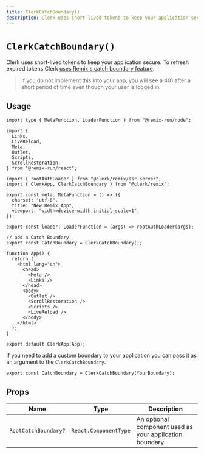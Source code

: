 ---
title: ClerkCatchBoundary()
description: Clerk uses short-lived tokens to keep your application secure. To refresh expired tokens, Clerk uses Remix's catch boundary feature.
---

# `ClerkCatchBoundary()`

Clerk uses short-lived tokens to keep your application secure. To refresh expired tokens Clerk [uses Remix's catch boundary feature](https://remix.run/docs/en/main/route/catch-boundary).

> If you do not implement this into your app, you will see a 401 after a short period of time even though your user is logged in.

## Usage

```tsx {13, 23-24}
import type { MetaFunction, LoaderFunction } from "@remix-run/node";

import {
  Links,
  LiveReload,
  Meta,
  Outlet,
  Scripts,
  ScrollRestoration,
} from "@remix-run/react";

import { rootAuthLoader } from "@clerk/remix/ssr.server";
import { ClerkApp, ClerkCatchBoundary } from "@clerk/remix";

export const meta: MetaFunction = () => ({
  charset: "utf-8",
  title: "New Remix App",
  viewport: "width=device-width,initial-scale=1",
});

export const loader: LoaderFunction = (args) => rootAuthLoader(args);

// add a Catch Boundary
export const CatchBoundary = ClerkCatchBoundary();

function App() {
  return (
    <html lang="en">
      <head>
        <Meta />
        <Links />
      </head>
      <body>
        <Outlet />
        <ScrollRestoration />
        <Scripts />
        <LiveReload />
      </body>
    </html>
  );
}

export default ClerkApp(App);
```

If you need to add a custom boundary to your application you can pass it as an argument to the `ClerkCatchBoundary`.

```tsx
export const CatchBoundary = ClerkCatchBoundary(YourBoundary);
```

## Props

| Name | Type | Description |
| --- | --- | --- |
| `RootCatchBoundary?` | `React.ComponentType` | An optional component used as your application boundary. |